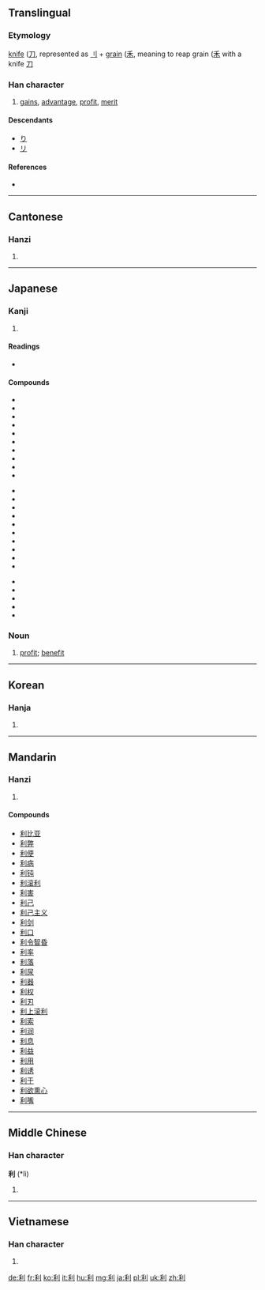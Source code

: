 ==Translingual==
===Etymology===
[[knife]] ([[刀]], represented as [[刂]] + [[grain]] ([[禾]], meaning to reap grain ([[禾]] with a knife [[刀]]

===Han character===
{{Han char|rn=18|rad=刀|as=05|sn=7|four=2290<sub>0</sub>|canj=竹木中弓 (HDLN)|ids=⿰[[禾]][[刂]]}}

# [[gain]]s, [[advantage]], [[profit]], [[merit]]

====Descendants====
* [[り]]
* [[リ]]

====References====
* {{Han ref|kx=0138.190|dkj=01932|dj=0313.080|hdz=10329.020|uh=5229|ud=21033|bh=A751|bd=42833}}

----

==Cantonese==

===Hanzi===
{{yue-hanzi|jyut=|y=lei6}}

# {{defn|Cantonese|sort=刀05}}

----

==Japanese==

===Kanji===
{{ja-kanji|grade=4|rs=刀05}}

# {{defn|Japanese|sort=刀05}}

====Readings====
* {{ja-readings|on=リ (ri)|kun=[[きく]] (kiku), [[よい]] (yoi), [[するどい]] (surudoi)}}

====Compounds====
{{top3}}
*{{l|ja|sc=Jpan|利益|tr=りえき, rieki}}
*{{l|ja|sc=Jpan|利害|tr=りがい, rigai}}
*{{l|ja|sc=Jpan|利権|tr=りけん, riken}}
*{{l|ja|sc=Jpan|利己|tr=りこ, riko}}
*{{l|ja|sc=Jpan|利口|tr=りこう, rikō}}
*{{l|ja|sc=Jpan|利子|tr=りし, rishi}}
*{{l|ja|sc=Jpan|利息|tr=りそく, risoku}}
*{{l|ja|sc=Jpan|利発|tr=りはつ, rihatsu}}
*{{l|ja|sc=Jpan|利便|tr=りべん, riben}}
*{{l|ja|sc=Jpan|利便性|tr=りべんせい, ribensei}}
{{mid3}}
*{{l|ja|sc=Jpan|利用者|tr=りようしゃ, riyōsha}}
*{{l|ja|sc=Jpan|利用|tr=りよう, riyō}}
*{{l|ja|sc=Jpan|営利|tr=えいり, eiri}}
*{{l|ja|sc=Jpan|鋭利|tr=えいり, eiri}}
*{{l|ja|sc=Jpan|元利|tr=がんり, ganri}}
*{{l|ja|sc=Jpan|権利|tr=けんり, kenri}}
*{{l|ja|sc=Jpan|功利|tr=こうり, kōri}}
*{{l|ja|sc=Jpan|功利的|tr=こうりてき, kōriteki}}
*{{l|ja|sc=Jpan|功利主義|tr=こうりしゅぎ, kōrishugi}}
*{{l|ja|sc=Jpan|高利|tr=こうり, kōri}}
{{mid3}}
*{{l|ja|sc=Jpan|高利貸し|tr=こうりがし, kōrigashi}}
*{{l|ja|sc=Jpan|薄利|tr=はくり, hakuri}}
*{{l|ja|sc=Jpan|福利|tr=ふくり, hukuri}}
*{{l|ja|sc=Jpan|複利|tr=ふくり, hukuri}}
*{{l|ja|sc=Jpan|暴利|tr=ぼうり, bōri}}
{{bottom}}

===Noun===
{{ja-noun|k|hira=り|rom=ri}}

# [[profit]]; [[benefit]]

----

==Korean==

===Hanja===
{{ko-hanja|hangeul=[[리]] > [[이]]|rv=ri|mr=ri}}

# {{defn|Korean|sort=刀05}}

----

==Mandarin==

===Hanzi===
{{cmn-hanzi|pin=[[lì]] ([[li4]]), [[biè]] ([[bie4]])|wg=pieh<sup>4</sup>, li<sup>4</sup>}}

# {{defn|Mandarin|sort=刀05}}

====Compounds====
* [[利比亚]]
* [[利弊]]
* [[利便]]
* [[利病]]
* [[利钝]]
* [[利滚利]]
* [[利害]]
* [[利己]]
* [[利己主义]]
* [[利剑]]
* [[利口]]
* [[利令智昏]]
* [[利率]]
* [[利落]]
* [[利尿]]
* [[利器]]
* [[利权]]
* [[利刃]]
* [[利上滚利]]
* [[利索]]
* [[利润]]
* [[利息]]
* [[利益]]
* [[利用]]
* [[利诱]]
* [[利于]]
* [[利欲熏心]]
* [[利嘴]]

----

==Middle Chinese==

===Han character===
'''利''' (*lì)<!--note: asterisk indicates that this character appears more than four times in the Tang Dynasty corpus of literature-->

# {{defn|Middle Chinese|sort=刀05}}

----

==Vietnamese==

===Han character===
{{vi-hantu|[[lợi]], [[lời]], [[lì]]|rs=刀05}}

# {{defn|Vietnamese|sort=刀05}}

[[de:利]]
[[fr:利]]
[[ko:利]]
[[it:利]]
[[hu:利]]
[[mg:利]]
[[ja:利]]
[[pl:利]]
[[uk:利]]
[[zh:利]]